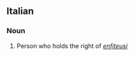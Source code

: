 ==Italian==

===Noun===
{{it-noun||m||enfiteuti}} {{it-noun||f||enfiteute}}

# Person who holds the right of ''[[enfiteusi]]''